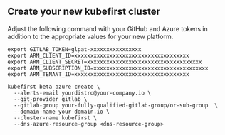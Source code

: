 
## Create your new kubefirst cluster

Adjust the following command with your GitHub and Azure tokens in addition to the appropriate values for your new platform.

```shell
export GITLAB_TOKEN=glpat-xxxxxxxxxxxxxxxx
export ARM_CLIENT_ID=xxxxxxxxxxxxxxxxxxxxxxxxxxxxxxxxxxxx
export ARM_CLIENT_SECRET=xxxxxxxxxxxxxxxxxxxxxxxxxxxxxxxxxxxx
export ARM_SUBSCRIPTION_ID=xxxxxxxxxxxxxxxxxxxxxxxxxxxxxxxxxxxx
export ARM_TENANT_ID=xxxxxxxxxxxxxxxxxxxxxxxxxxxxxxxxxxxx

kubefirst beta azure create \
  --alerts-email yourdistro@your-company.io \
  --git-provider gitlab \
  --gitlab-group your-fully-qualified-gitlab-group/or-sub-group  \
  --domain-name your-domain.io \
  --cluster-name kubefirst \
  --dns-azure-resource-group <dns-resource-group>
```

<DNSResourceGroup />
<CloudflareDNS />
